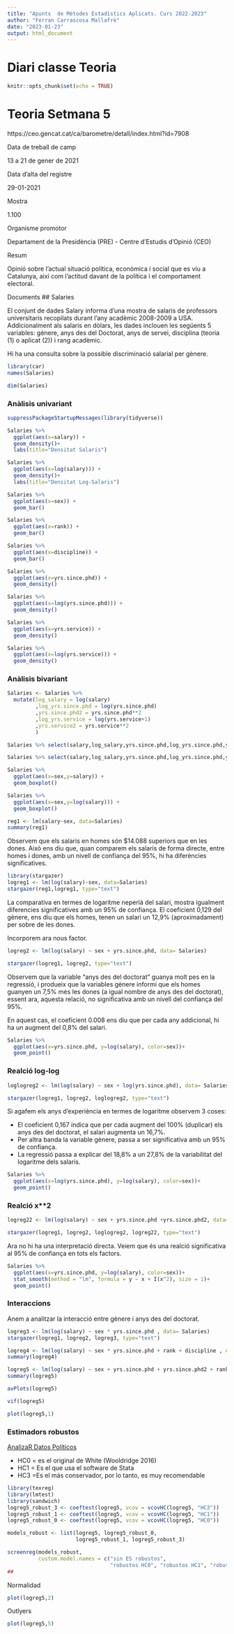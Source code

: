 ```yaml
--- 
title: "Apunts  de Mètodes Estadístics Aplicats. Curs 2022-2023"
author: "Ferran Carrascosa Mallafrè"
date: "2023-01-23"
output: html_document
---
```


# Diari classe Teoria

```r
knitr::opts_chunk$set(echo = TRUE)
```

# Teoria Setmana 5

https://ceo.gencat.cat/ca/barometre/detall/index.html?id=7908

Data de treball de camp

13 a 21 de gener de 2021

Data d’alta del registre

29-01-2021

Mostra

1.100

Organisme promotor

Departament de la Presidència (PRE) - Centre d'Estudis d'Opinió (CEO)

Resum

Opinió sobre l'actual situació política, econòmica i social que es viu a Catalunya, així com l'actitud davant de la política i el comportament electoral.

Documents
## Salaries

El conjunt de dades Salary informa d'una mostra de salaris de professors universitaris recopilats durant l'any acadèmic 2008-2009 a USA. Addicionalment als salaris en dòlars, les dades inclouen les següents 5 variables: gènere, anys des del Doctorat, anys de servei, disciplina (teoria (1) o aplicat (2)) i rang acadèmic. 

Hi ha una consulta sobre la possible discriminació salarial per gènere. 

```r
library(car)
names(Salaries)
```

```r
dim(Salaries)
```

### Anàlisis univariant

```r
suppressPackageStartupMessages(library(tidyverse))

Salaries %>%
  ggplot(aes(x=salary)) +
  geom_density()+
  labs(title="Densitat Salaris")
```

```r
Salaries %>%
  ggplot(aes(x=log(salary))) +
  geom_density()+
  labs(title="Densitat Log-Salaris")
```


```r
Salaries %>%
  ggplot(aes(x=sex)) +
  geom_bar()
```

```r
Salaries %>%
  ggplot(aes(x=rank)) +
  geom_bar()
```

```r
Salaries %>%
  ggplot(aes(x=discipline)) +
  geom_bar()
```

```r
Salaries %>%
  ggplot(aes(x=yrs.since.phd)) +
  geom_density()
```

```r
Salaries %>%
  ggplot(aes(x=log(yrs.since.phd))) +
  geom_density()
```

```r
Salaries %>%
  ggplot(aes(x=yrs.service)) +
  geom_density()
```

```r
Salaries %>%
  ggplot(aes(x=log(yrs.service))) +
  geom_density()
```

### Anàlisis bivariant

```r
Salaries <- Salaries %>%
  mutate(log_salary = log(salary)
         ,log_yrs.since.phd = log(yrs.since.phd)
         ,yrs.since.phd2 = yrs.since.phd**2
         ,log_yrs.service = log(yrs.service+1)
         ,yrs.service2 = yrs.service**2
         )

Salaries %>% select(salary,log_salary,yrs.since.phd,log_yrs.since.phd,yrs.since.phd2) %>% plot()
```

```r
Salaries %>% select(salary,log_salary,yrs.since.phd,log_yrs.since.phd,yrs.since.phd2) %>% cor() %>% round(3)
```


```r
Salaries %>%
  ggplot(aes(x=sex,y=salary)) +
  geom_boxplot()
```

```r
Salaries %>%
  ggplot(aes(x=sex,y=log(salary))) +
  geom_boxplot()
```


```r
reg1 <- lm(salary~sex, data=Salaries)
summary(reg1)
```

Observem que els salaris en homes són $14.088 superiors que en les dones. Això ens diu que, quan comparem els salaris de forma directe, entre homes i dones, amb un nivell de confiança del 95%, hi ha diferències significatives.

```r
library(stargazer)
logreg1 <- lm(log(salary)~sex, data=Salaries)
stargazer(reg1,logreg1, type="text")
```

La comparativa en termes de logaritme neperià del salari, mostra igualment diferencies significatives amb un 95% de confiança. El coeficient 0,129 del gènere, ens diu que els homes, tenen un salari un 12,9% (aproximadament) per sobre de les dones.

Incorporem ara nous factor.

```r
logreg2 <- lm(log(salary) ~ sex + yrs.since.phd, data= Salaries)

stargazer(logreg1, logreg2, type="text")
```

Observem que la variable "anys des del doctorat" guanya molt pes en la regressió, i produeix que la variables gènere informi que els homes guanyen un 7,5% més les dones (a igual nombre de anys des del doctorat), essent ara, aquesta relació, no significativa amb un nivell del confiança del 95%.

En aquest cas, el coeficient 0.008 ens diu que per cada any addicional, hi ha un augment del 0,8% del salari.


```r
Salaries %>% 
  ggplot(aes(x=yrs.since.phd, y=log(salary), color=sex))+
  geom_point()
```

### Realció log-log

```r
loglogreg2 <- lm(log(salary) ~ sex + log(yrs.since.phd), data= Salaries)

stargazer(logreg1, logreg2, loglogreg2, type="text")
```

Si agafem els anys d’experiència en termes de logaritme observem 3 coses:

- El coeficient 0,167 indica que per cada augment del 100% (duplicar) els anys des del doctorat, el salari augmenta un 16,7%. 
- Per altra banda la variable gènere, passa a ser significativa amb un 95% de confiança.
- La regressió passa a explicar del 18,8% a un 27,8% de la variabilitat del logaritme dels salaris.


```r
Salaries %>% 
  ggplot(aes(x=log(yrs.since.phd), y=log(salary), color=sex))+
  geom_point()
```

### Realció x**2

```r
logreg22 <- lm(log(salary) ~ sex + yrs.since.phd +yrs.since.phd2, data= Salaries)

stargazer(logreg1, logreg2, loglogreg2, logreg22, type="text")
```

Ara no hi ha una interpretació directa. Veiem que és una realció significativa al 95% de confiança en tots els factors.


```r
Salaries %>% 
  ggplot(aes(x=yrs.since.phd, y=log(salary), color=sex))+
  stat_smooth(method = "lm", formula = y ~ x + I(x^2), size = 1)+
  geom_point()
```

### Interaccions

Anem a analitzar la interacció entre gènere i anys des del doctorat.

```r
logreg3 <- lm(log(salary) ~ sex * yrs.since.phd , data= Salaries)
stargazer(logreg1, logreg2, logreg3, type="text")
```

```r
logreg4 <- lm(log(salary) ~ sex * yrs.since.phd + rank + discipline , data= Salaries)
summary(logreg4)
```


```r
logreg5 <- lm(log(salary) ~ sex + yrs.since.phd + yrs.since.phd2 + rank + discipline , data= Salaries)
summary(logreg5)
```


```r
avPlots(logreg5)
```

```r
vif(logreg5)
```

```r
plot(logreg5,1)
```

### Estimadors robustos

[AnalizaR Datos Políticos](https://arcruz0.github.io/libroadp/linear.html)

- HC0 = es el original de White (Wooldridge 2016)
- HC1 = Es el que usa el software de Stata
- HC3 =Es el más conservador, por lo tanto, es muy recomendable


```r

library(texreg)
library(lmtest)
library(sandwich)
logreg5_robust_3 <- coeftest(logreg5, vcov = vcovHC(logreg5, "HC3"))
logreg5_robust_1 <- coeftest(logreg5, vcov = vcovHC(logreg5, "HC1"))
logreg5_robust_0 <- coeftest(logreg5, vcov = vcovHC(logreg5, "HC0"))

models_robust <- list(logreg5, logreg5_robust_0, 
                      logreg5_robust_1, logreg5_robust_3)

screenreg(models_robust,
          custom.model.names = c("sin ES robustos", 
                                 "robustos HC0", "robustos HC1", "robustos HC3"))
## 
```

Normalidad
```r
plot(logreg5,2)
```

Outlyers

```r
plot(logreg5,5)
```

